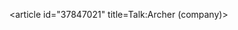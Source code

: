 <article id="37847021" title=Talk:Archer (company)>
	<talkpage id="37847021" title="Talk:Archer (company)">
{{Talk header}}
{{WikiProjectBannerShell|1=
{{WikiProject Articles for creation|class=stub|ts=20121206043019|reviewer=Kraftlos}}
{{WikiProject Companies|class=stub}}
{{WikiProject Telecommunications|class=stub}}
}}
	</talkpage>
</article>